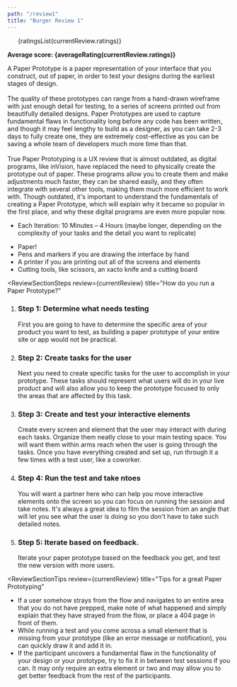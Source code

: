 ```yaml
---
path: "/review1"
title: "Burger Review 1"
---
```






<ReviewLayout pageTitle={props.pageContext.frontmatter.title} review={currentReview}>
  <SEO title={props.pageContext.frontmatter.title} />
  <ReviewSectionIntro>
    <p>
      <ul>
        {ratingsList(currentReview.ratings)}
      </ul>
    </p>
    <p><strong>Average score: {averageRating(currentReview.ratings)}</strong></p>
  </ReviewSectionIntro>

<ReviewSectionWhatIs review={currentReview} title="What is a Paper Prototype?">
  <p>
    A Paper Prototype is a paper representation of your interface that you
    construct, out of paper, in order to test your designs during the earliest
    stages of design.
    <br />
    <br />
    The quality of these prototypes can range from a hand-drawn wireframe with just
    enough detail for testing, to a series of screens printed out from beautifully
    detailed designs. Paper Prototypes are used to capture fundamental flaws in functionality
    long before any code has been written, and though it may feel lengthy to build
    as a designer, as you can take 2-3 days to fully create one, they are extremely
    cost-effective as you can be saving a whole team of developers much more time
    than that.
    <br />
    <br />
    True Paper Prototyping is a UX review that is almost outdated, as digital
    programs, like inVision, have replaced the need to physically create the
    prototype out of paper. These programs allow you to create them and make
    adjustments much faster, they can be shared easily, and they often integrate
    with several other tools, making them much more efficient to work with.
    Though outdated, it's important to understand the fundamentals of creating a
    Paper Prototype, which will explain why it became so popular in the first
    place, and why these digital programs are even more popular now.
  </p>
</ReviewSectionWhatIs>

<ReviewSectionNeeds title="What do you need for a Paper Prototype?">
  <ReviewSectionNeedsPartial type="time">
    <ul>
      <li>
        Each Iteration: 10 Minutes – 4 Hours (maybe longer, depending on the
        complexity of your tasks and the detail you want to replicate)
      </li>
    </ul>
  </ReviewSectionNeedsPartial>
  <ReviewSectionNeedsPartial type="materials">
    <ul>
      <li>Paper!</li>
      <li>Pens and markers if you are drawing the interface by hand</li>
      <li>A printer if you are printing out all of the screens and elements</li>
      <li>Cutting tools, like scissors, an xacto knife and a cutting board</li>
    </ul>
  </ReviewSectionNeedsPartial>
</ReviewSectionNeeds>

<ReviewSectionSteps
  review={currentReview}
  title="How do you run a Paper Prototype?"
>
  <ol>
    <li>
      <h3>Step 1: Determine what needs testing</h3>
      First you are going to have to determine the specific area of your product
      you want to test, as building a paper prototype of your entire site or app
      would not be practical.
    </li>
    <li>
      <h3>Step 2: Create tasks for the user</h3>
      Next you need to create specific tasks for the user to accomplish in your prototype.
      These tasks should represent what users will do in your live product and will
      also allow you to keep the prototype focused to only the areas that are affected
      by this task.
    </li>
    <li>
      <h3>Step 3: Create and test your interactive elements</h3>
      Create every screen and element that the user may interact with during each
      tasks. Organize them neatly close to your main testing space. You will want
      them within arms reach when the user is going through the tasks. Once you have
      everything created and set up, run through it a few times with a test user,
      like a coworker.
    </li>
    <li>
      <h3>Step 4: Run the test and take ntoes</h3>
      You will want a partner here who can help you move interactive elements onto
      the screen so you can focus on running the session and take notes. It's always
      a great idea to film the session from an angle that will let you see what the
      user is doing so you don't have to take such detailed notes.
    </li>
    <li>
      <h3>Step 5: Iterate based on feedback.</h3>
      Iterate your paper prototype based on the feedback you get, and test the new
      version with more users.
    </li>
  </ol>
</ReviewSectionSteps>

<ReviewSectionTips
  review={currentReview}
  title="Tips for a great Paper Prototyping"
>
  <ul>
    <li>
      If a user somehow strays from the flow and navigates to an entire area
      that you do not have prepped, make note of what happened and simply
      explain that they have strayed from the flow, or place a 404 page in front
      of them.
    </li>
    <li>
      While running a test and you come across a small element that is missing
      from your prototype (like an error message or notification), you can
      quickly draw it and add it in.
    </li>
    <li>
      If the participant uncovers a fundamental flaw in the functionality of
      your design or your prototype, try to fix it in between test sessions if
      you can. It may only require an extra element or two and may allow you to
      get better feedback from the rest of the participants.
    </li>
  </ul>
</ReviewSectionTips>

</ReviewLayout>
